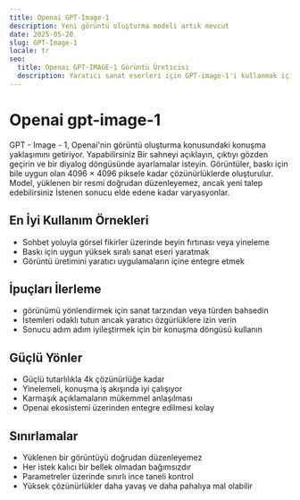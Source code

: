 ```yaml
---
title: Openai GPT-İmage-1
description: Yeni görüntü oluşturma modeli artık mevcut
date: 2025-05-20
slug: GPT-İmage-1
locale: tr
seo:
  title: Openai GPT-IMAGE-1 Görüntü Üreticisi
  description: Yaratıcı sanat eserleri için GPT-image-1'i kullanmak için ipuçları
---
```

# Openai gpt-image-1

GPT - Image - 1, Openai'nin görüntü oluşturma konusundaki konuşma yaklaşımını getiriyor. Yapabilirsiniz
Bir sahneyi açıklayın, çıktıyı gözden geçirin ve bir diyalog döngüsünde ayarlamalar isteyin.
Görüntüler, baskı için bile uygun olan 4096 × 4096 piksele kadar çözünürlüklerde oluşturulur.
Model, yüklenen bir resmi doğrudan düzenleyemez, ancak yeni talep edebilirsiniz
İstenen sonucu elde edene kadar varyasyonlar.

## En İyi Kullanım Örnekleri
- Sohbet yoluyla görsel fikirler üzerinde beyin fırtınası veya yineleme
- Baskı için uygun yüksek sıralı sanat eseri yaratmak
- Görüntü üretimini yaratıcı uygulamaların içine entegre etmek

## İpuçları İlerleme
- görünümü yönlendirmek için sanat tarzından veya türden bahsedin
- İstemleri odaklı tutun ancak yaratıcı özgürlüklere izin verin
- Sonucu adım adım iyileştirmek için bir konuşma döngüsü kullanın

## Güçlü Yönler
- Güçlü tutarlılıkla 4k çözünürlüğe kadar
- Yinelemeli, konuşma iş akışında iyi çalışıyor
- Karmaşık açıklamaların mükemmel anlaşılması
- Openai ekosistemi üzerinden entegre edilmesi kolay

## Sınırlamalar
- Yüklenen bir görüntüyü doğrudan düzenleyemez
- Her istek kalıcı bir bellek olmadan bağımsızdır
- Parametreler üzerinde sınırlı ince taneli kontrol
- Yüksek çözünürlükler daha yavaş ve daha pahalıya mal olabilir
